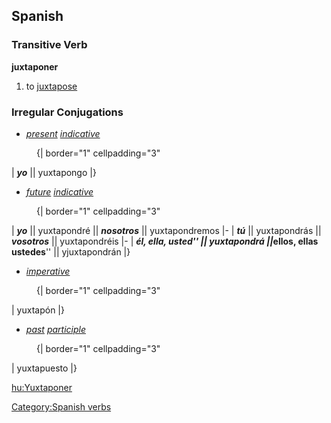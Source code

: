 == Spanish ==
=== Transitive Verb ===
'''juxtaponer'''
# to [[juxtapose]]

=== Irregular Conjugations ===
*''[[present]] [[indicative]]''
:{| border="1" cellpadding="3"
| '''''yo''''' || yuxtapongo 
|}

{{template:pres subj 3rd|yuxtapong}}

{{template:pret indic poner|yuxta}}

*''[[future]] [[indicative]]''
:{| border="1" cellpadding="3"
| '''''yo''''' || yuxtapondré || '''''nosotros''''' || yuxtapondremos
|-
| '''''tú''''' || yuxtapondrás || '''''vosotros''''' || yuxtapondréis
|-
| '''''él, ella, usted''''' || yuxtapondrá || '''''ellos, ellas <br> ustedes''''' || yjuxtapondrán
|} 

*''[[imperative]]''
:{| border="1" cellpadding="3"
| yuxtapón
|}

*''[[past]] [[participle]]''
:{| border="1" cellpadding="3"
| yuxtapuesto
|}

[[Category:Spanish verbs]]

[[hu:Yuxtaponer]]